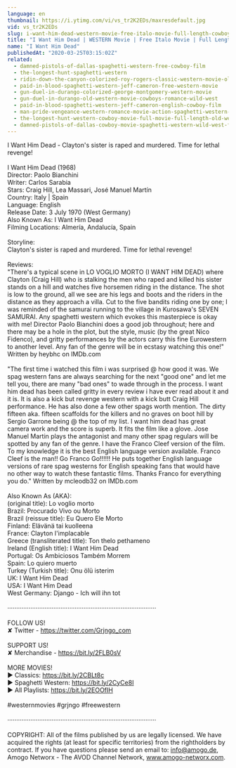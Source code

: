 ```yaml
---
language: en
thumbnail: https://i.ytimg.com/vi/vs_tr2K2EDs/maxresdefault.jpg
vid: vs_tr2K2EDs
slug: i-want-him-dead-western-movie-free-italo-movie-full-length-cowboy-film
title: "I Want Him Dead | WESTERN Movie | Free Italo Movie | Full Length | Cowboy Film"
name: "I Want Him Dead"
publishedAt: "2020-03-25T03:15:02Z"
related:
  - damned-pistols-of-dallas-spaghetti-western-free-cowboy-film
  - the-longest-hunt-spaghetti-western
  - ridin-down-the-canyon-colorized-roy-rogers-classic-western-movie-old-west
  - paid-in-blood-spaghetti-western-jeff-cameron-free-western-movie
  - gun-duel-in-durango-colorized-george-montgomery-western-movie
  - gun-duel-in-durango-old-western-movie-cowboys-romance-wild-west
  - paid-in-blood-spaghetti-western-jeff-cameron-english-cowboy-film
  - man-pride-vengeance-western-romance-movie-action-spaghetti-western-wild-west
  - the-longest-hunt-western-cowboy-movie-full-movie-full-length-old-western-free-film
  - damned-pistols-of-dallas-cowboy-movie-spaghetti-western-wild-west-free-full-western-movie
---
```


I Want Him Dead - Clayton's sister is raped and murdered. Time for lethal revenge! <br />
<br />
I Want Him Dead (1968)<br />
Director: Paolo Bianchini<br />
Writer: Carlos Sarabia<br />
Stars: Craig Hill, Lea Massari, José Manuel Martín<br />
Country: Italy | Spain<br />
Language: English<br />
Release Date: 3 July 1970 (West Germany) <br />
Also Known As: I Want Him Dead <br />
Filming Locations: Almería, Andalucía, Spain <br />
<br />
Storyline: <br />
Clayton's sister is raped and murdered. Time for lethal revenge!<br />
<br />
Reviews: <br />
"There's a typical scene in LO VOGLIO MORTO (I WANT HIM DEAD) where Clayton (Craig Hill) who is stalking the men who raped and killed his sister stands on a hill and watches five horsemen riding in the distance. The shot is low to the ground, all we see are his legs and boots and the riders in the distance as they approach a villa. Cut to the five bandits riding one by one; I was reminded of the samurai running to the village in Kurosawa's SEVEN SAMURAI. Any spaghetti western which evokes this masterpiece is okay with me! Director Paolo Bianchini does a good job throughout; here and there may be a hole in the plot, but the style, music (by the great Nico Fidenco), and gritty performances by the actors carry this fine Eurowestern to another level. Any fan of the genre will be in ecstasy watching this one!" Written by heybhc on IMDb.com<br />
<br />
"The first time i watched this film i was surprised @ how good it was. We spag western fans are always searching for the next "good one" and let me tell you, there are many "bad ones" to wade through in the process. I want him dead has been called gritty in every review i have ever read about it and it is. It is also a kick but revenge western with a kick butt Craig Hill performance. He has also done a few other spags worth mention. The dirty fifteen aka. fifteen scaffolds for the killers and no graves on boot hill by Sergio Garrone being @ the top of my list. I want him dead has great camera work and the score is superb. It fits the film like a glove. Jose Manuel Martin plays the antagonist and many other spag regulars will be spotted by any fan of the genre. I have the Franco Cleef version of the film. To my knowledge it is the best English language version available. Franco Cleef is the man!! Go Franco Go!!!!!! He puts together English language versions of rare spag westerns for English speaking fans that would have no other way to watch these fantastic films. Thanks Franco for everything you do." Written by mcleodb32 on IMDb.com<br />
<br />
Also Known As (AKA):<br />
(original title): Lo voglio morto<br />
Brazil: Procurado Vivo ou Morto<br />
Brazil (reissue title): Eu Quero Ele Morto<br />
Finland: Elävänä tai kuolleena<br />
France: Clayton l'implacable<br />
Greece (transliterated title): Ton thelo pethameno<br />
Ireland (English title): I Want Him Dead<br />
Portugal: Os Ambiciosos Também Morrem<br />
Spain: Lo quiero muerto<br />
Turkey (Turkish title): Onu ölü isterim<br />
UK: I Want Him Dead<br />
USA: I Want Him Dead<br />
West Germany: Django - Ich will ihn tot<br />
<br />
····················································································<br />
<br />
FOLLOW US!<br />
✘ Twitter - https://twitter.com/Grjngo_com<br />
<br />
SUPPORT US!<br />
✘ Merchandise - https://bit.ly/2FLB0sV<br />
<br />
MORE MOVIES! <br />
► Classics: https://bit.ly/2CBLt8c <br />
► Spaghetti Western: https://bit.ly/2CyCe8I <br />
► All Playlists: https://bit.ly/2EOOfIH <br />
<br />
#westernmovies #grjngo #freewestern<br />
<br />
····················································································<br />
<br />
COPYRIGHT: All of the films published by us are legally licensed. We have acquired the rights (at least for specific territories) from the rightholders by contract. If you have questions please send an email to: info@amogo.de, Amogo Networx - The AVOD Channel Network, www.amogo-networx.com.
